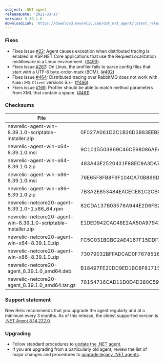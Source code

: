 ```yaml
---
subject: .NET agent
releaseDate: '2021-03-17'
version: 8.39.1.0
downloadLink: 'https://download.newrelic.com/dot_net_agent/latest_release'
---
```


### Fixes
* Fixes issue [#22](https://github.com/newrelic/newrelic-dotnet-agent/issues/22): Agent causes exception when distributed tracing is enabled in ASP.NET Core applications that use the RequestLocalization middleware in a Linux environment. ([#493](https://github.com/newrelic/newrelic-dotnet-agent/pull/493))
* Fixes issue [#267](https://github.com/newrelic/newrelic-dotnet-agent/issues/267): On Linux, the profiler fails to parse config files that start with a UTF-8 byte-order-mark (BOM). ([#492](https://github.com/newrelic/newrelic-dotnet-agent/pull/492))
* Fixes issue [#464](https://github.com/newrelic/newrelic-dotnet-agent/issues/464): Distributed tracing over RabbitMQ does not work with `RabbitMQ.Client` versions 6.x+ ([#466](https://github.com/newrelic/newrelic-dotnet-agent/pull/466))
* Fixes issue [#169](https://github.com/newrelic/newrelic-dotnet-agent/issues/169): Profiler should be able to match method parameters from XML that contain a space. ([#461](https://github.com/newrelic/newrelic-dotnet-agent/pull/461))


### Checksums
| File | SHA - 256  Hash |
| ---| ---|
| newrelic-agent-win-8.39.1.0-scriptable-installer.zip | 0F027A061D2C1B26D3883EEB8C02BA35D202EA3FA4DDE302CC4D3B4357669183 |
| newrelic-agent-win-x64-8.39.1.0.msi | 9C1015503869C46CE98086AE4065C356E1457FB4F37FE89A8A17B2B2D2543949 |
| newrelic-agent-win-x64-8.39.1.0.zip | 483A43F2520431F88EC9A3DA7DB4B355B59CE662B45943E5E88B00814641ED2E |
| newrelic-agent-win-x86-8.39.1.0.msi | 76E65F8FB8F9F104CA70B869D3D483824DAE6098AB44D8408B863838000DB538 |
| newrelic-agent-win-x86-8.39.1.0.zip | 7B3A2E853484EACECE81C2CB0E47CBA3F6CDE0E77D4A706DC89DAE4112456E93 |
| newrelic-netcore20-agent-8.39.1.0-1.x86_64.rpm | 82CDA137B03578A944E2D6FB2372380EF3E89615EAB7752A68ABB5D6529CB19C |
| newrelic-netcore20-agent-win-8.39.1.0-scriptable-installer.zip | E1DED942CAC48E2AA50A979410CB386696B4A0B1A0FCB1001E35D6EA4F444F05 |
| newrelic-netcore20-agent-win-x64-8.39.1.0.zip | FC5C031BCBC2AE4167F15DDF34467F510CEB990CAF1841E3FA13A1082FE67769 |
| newrelic-netcore20-agent-win-x86-8.39.1.0.zip | 73079032BFFADCAD0F7678516E5AF03F75DDB37E5E9F08AD51CC306EECD28F42 |
| newrelic-netcore20-agent_8.39.1.0_amd64.deb | B18497FE20DC9ED1BC8F81715FD3BD3AEFB70459B5654BF23A5FA359A131A8D7 |
| newrelic-netcore20-agent_8.39.1.0_amd64.tar.gz | 78154716CAD11D0D4D380C59746E24B2D0F3A120E885E382A9C0CBCDD4533A3D |

### Support statement

New Relic recommends that you upgrade the agent regularly and at a minimum every 3 months. As of this release, the oldest supported version is [.NET Agent 8.14.222.0](/docs/release-notes/agent-release-notes/net-release-notes/net-agent-8142220).

### Upgrading

* Follow standard procedures to [update the .NET agent](/docs/agents/net-agent/installation-configuration/update-net-agent).
* If you are upgrading from a particularly old agent, review the list of major changes and procedures to [upgrade legacy .NET agents](/docs/agents/net-agent/troubleshooting/upgrade-legacy-net-agents).
